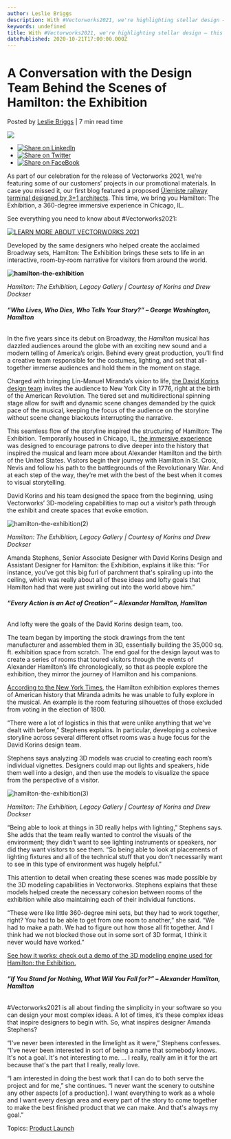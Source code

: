 ```yaml
---
author: Leslie Briggs
description: With #Vectorworks2021, we're highlighting stellar design — this time, David Korins Design's Hamilton: the Exhibition.
keywords: undefined
title: With #Vectorworks2021, we're highlighting stellar design — this time, David Korins Design's Hamilton: the Exhibition. 
datePublished: 2020-10-21T17:00:00.000Z
---
```

  

# A Conversation with the Design Team Behind the Scenes of Hamilton: the Exhibition

 Posted by [Leslie Briggs](https://blog.vectorworks.net/author/leslie-briggs) | 7 min read time 

![](https://blog.vectorworks.net/hubfs/Blog%20Images/201021_SignatureBlogFundamentals/hamilton-the-exhibition.jpg) 

* [![Share on LinkedIn](https://2659751.fs1.hubspotusercontent-na1.net/hubfs/2659751/michaelDemo/share-LI.png)](http://www.linkedin.com/shareArticle?mini=true&url=https%3A%2F%2Fblog.vectorworks.net%2Fa-conversation-with-the-design-team-behind-the-scenes-of-hamilton-the-exhibition)
* [![Share on Twitter](https://2659751.fs1.hubspotusercontent-na1.net/hubfs/2659751/michaelDemo/share-TW.png)](https://www.twitter.com/share?text=A%20Conversation%20with%20the%20Design%20Team%20Behind%20the%20Scenes%20of%20Hamilton:%20the%20Exhibition&url=https%3A%2F%2Fblog.vectorworks.net%2Fa-conversation-with-the-design-team-behind-the-scenes-of-hamilton-the-exhibition&via=PMGTweets)
* [![Share on FaceBook](https://2659751.fs1.hubspotusercontent-na1.net/hubfs/2659751/michaelDemo/share-FB.png)](https://www.facebook.com/sharer/sharer.php?u=https%3A%2F%2Fblog.vectorworks.net%2Fa-conversation-with-the-design-team-behind-the-scenes-of-hamilton-the-exhibition)

As part of our celebration for the release of Vectorworks 2021, we’re featuring some of our customers’ projects in our promotional materials. In case you missed it, our first blog featured a proposed [Ülemiste railway terminal designed by 3+1 architects](../../../net/vectorworks/blog/from-hand-model-to-bim-why-creativity-means-building-in-context.html). This time, we bring you Hamilton: The Exhibition, a 360-degree immersive experience in Chicago, IL.

See everything you need to know about #Vectorworks2021:

[![LEARN MORE ABOUT VECTORWORKS 2021](https://no-cache.hubspot.com/cta/default/3018241/3b1323ee-d934-44a5-8d33-df12408343ea.png)](https://cta-redirect.hubspot.com/cta/redirect/3018241/3b1323ee-d934-44a5-8d33-df12408343ea) 

Developed by the same designers who helped create the acclaimed Broadway sets, Hamilton: The Exhibition brings these sets to life in an interactive, room-by-room narrative for visitors from around the world.

**![hamilton-the-exhibition](https://blog.vectorworks.net/hs-fs/hubfs/Blog%20Images/201021_SignatureBlogFundamentals/hamilton-the-exhibition.jpg?width=1440&name=hamilton-the-exhibition.jpg)**

_Hamilton: The Exhibition, Legacy Gallery | Courtesy of Korins and Drew Dockser_

###### **“Who Lives, Who Dies,** **Who Tells Your Story?” – George Washington, _Hamilton_**

In the five years since its debut on Broadway, the _Hamilton_ musical has dazzled audiences around the globe with an exciting new sound and a modern telling of America’s origin. Behind every great production, you’ll find a creative team responsible for the costumes, lighting, and set that all-together immerse audiences and hold them in the moment on stage.

Charged with bringing Lin-Manuel Miranda’s vision to life, [the David Korins design team](http://korinsstudio.com/) invites the audience to New York City in 1776, right at the birth of the American Revolution. The tiered set and multidirectional spinning stage allow for swift and dynamic scene changes demanded by the quick pace of the musical, keeping the focus of the audience on the storyline without scene change blackouts interrupting the narrative.

This seamless flow of the storyline inspired the structuring of Hamilton: The Exhibition. Temporarily housed in Chicago, IL, [the immersive experience](https://www.thedailybeast.com/lin-manuel-miranda-how-hamilton-the-exhibition-dives-deeper-into-history-than-the-musical?ref=scroll) was designed to encourage patrons to dive deeper into the history that inspired the musical and learn more about Alexander Hamilton and the birth of the United States. Visitors begin their journey with Hamilton in St. Croix, Nevis and follow his path to the battlegrounds of the Revolutionary War. And at each step of the way, they’re met with the best of the best when it comes to visual storytelling.

David Korins and his team designed the space from the beginning, using Vectorworks’ 3D-modeling capabilities to map out a visitor’s path through the exhibit and create spaces that evoke emotion.

![hamilton-the-exhibition(2)](https://blog.vectorworks.net/hs-fs/hubfs/Blog%20Images/201021_SignatureBlogFundamentals/hamilton-the-exhibition(2).jpg?width=1440&name=hamilton-the-exhibition(2).jpg)

_Hamilton: The Exhibition, Legacy Gallery | Courtesy of Korins and Drew Dockser_

Amanda Stephens, Senior Associate Designer with David Korins Design and Assistant Designer for Hamilton: the Exhibition, explains it like this: “For instance, you've got this big furl of parchment that's spiraling up into the ceiling, which was really about all of these ideas and lofty goals that Hamilton had that were just swirling out into the world above him.”

###### **“Every Action is an Act of Creation” – Alexander Hamilton, _Hamilton_**

And lofty were the goals of the David Korins design team, too.

The team began by importing the stock drawings from the tent manufacturer and assembled them in 3D, essentially building the 35,000 sq. ft. exhibition space from scratch. The end goal for the design layout was to create a series of rooms that toured visitors through the events of Alexander Hamilton’s life chronologically, so that as people explore the exhibition, they mirror the journey of Hamilton and his companions.

[According to the New York Times](https://www.nytimes.com/2019/04/29/theater/hamilton-exhibition-chicago.html), the Hamilton exhibition explores themes of American history that Miranda admits he was unable to fully explore in the musical. An example is the room featuring silhouettes of those excluded from voting in the election of 1800\. 

“There were a lot of logistics in this that were unlike anything that we've dealt with before,” Stephens explains. In particular, developing a cohesive storyline across several different offset rooms was a huge focus for the David Korins design team.

Stephens says analyzing 3D models was crucial to creating each room’s individual vignettes. Designers could map out lights and speakers, hide them well into a design, and then use the models to visualize the space from the perspective of a visitor.

![hamilton-the-exhibition(3)](https://blog.vectorworks.net/hs-fs/hubfs/Blog%20Images/201021_SignatureBlogFundamentals/hamilton-the-exhibition(3).jpg?width=1440&name=hamilton-the-exhibition(3).jpg)

_Hamilton: The Exhibition, Legacy Gallery | Courtesy of Korins and Drew Dockser_

“Being able to look at things in 3D really helps with lighting,” Stephens says. She adds that the team really wanted to control the visuals of the environment; they didn’t want to see lighting instruments or speakers, nor did they want visitors to see them. “So being able to look at placements of lighting fixtures and all of the technical stuff that you don't necessarily want to see in this type of environment was hugely helpful.”

This attention to detail when creating these scenes was made possible by the 3D modeling capabilities in Vectorworks. Stephens explains that these models helped create the necessary cohesion between rooms of the exhibition while also maintaining each of their individual functions.

“These were like little 360-degree mini sets, but they had to work together, right? You had to be able to get from one room to another,” she said. “We had to make a path. We had to figure out how those all fit together. And I think had we not blocked those out in some sort of 3D format, I think it never would have worked.”

[See how it works: check out a demo of the 3D modeling engine used for Hamilton: the Exhibition. ](https://www.youtube.com/watch?v=O0pHS2w4xQw)

###### **“If You Stand for Nothing, What Will You Fall for?” – Alexander Hamilton, _Hamilton_**

#Vectorworks2021 is all about finding the simplicity in your software so you can design your most complex ideas. A lot of times, it’s these complex ideas that inspire designers to begin with. So, what inspires designer Amanda Stephens?

“I've never been interested in the limelight as it were,” Stephens confesses. “I've never been interested in sort of being a name that somebody knows. It's not a goal. It's not interesting to me. … I really, really am in it for the art because that's the part that I really, really love. 

“I am interested in doing the best work that I can do to both serve the project and for me,” she continues. “I never want the scenery to outshine any other aspects \[of a production\]. I want everything to work as a whole and I want every design area and every part of the story to come together to make the best finished product that we can make. And that's always my goal.”

 Topics: [Product Launch](https://blog.vectorworks.net/topic/product-launch) 

  